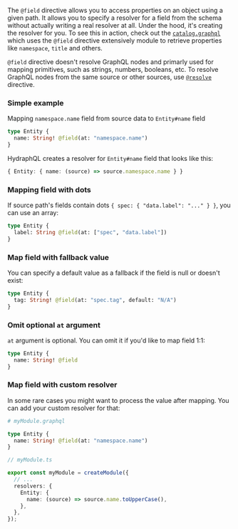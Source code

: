 The `@field` directive allows you to access properties on an object
using a given path. It allows you to specify a resolver for a field
from the schema without actually writing a real resolver at all. Under
the hood, it's creating the resolver for you. To see this in action,
check out the
[`catalog.graphql`](https://github.com/thefrontside/playhouse/blob/main/plugins/graphql-backend-module-catalog/src/catalog/catalog.graphql)
which uses the `@field` directive extensively module to retrieve
properties like `namespace`, `title` and others.

`@field` directive doesn't resolve GraphQL nodes and primarly used for mapping
primitives, such as strings, numbers, booleans, etc. To resolve GraphQL nodes
from the same source or other sources, use [`@resolve`](./resolve) directive.

### Simple example

Mapping `namespace.name` field from source data to `Entity#name` field

```graphql
type Entity {
  name: String! @field(at: "namespace.name")
}
```

HydraphQL creates a resolver for `Entity#name` field that looks like this:

```typescript
{ Entity: { name: (source) => source.namespace.name } }
```

### Mapping field with dots

If source path's fields contain dots `{ spec: { "data.label": "..." } }`, you
can use an array:

```graphql
type Entity {
  label: String @field(at: ["spec", "data.label"])
}
```

### Map field with fallback value

You can specify a default value as a fallback if the field is null or doesn't exist:

```graphql
type Entity {
  tag: String! @field(at: "spec.tag", default: "N/A")
}
```

### Omit optional `at` argument

`at` argument is optional. You can omit it if you'd like to map field 1:1:

```graphql
type Entity {
  name: String! @field
}
```

### Map field with custom resolver

In some rare cases you might want to process the value after mapping. You can
add your custom resolver for that:

```graphql
# myModule.graphql

type Entity {
  name: String! @field(at: "namespace.name")
}
```

```typescript
// myModule.ts

export const myModule = createModule({
  // ...
  resolvers: {
    Entity: {
      name: (source) => source.name.toUpperCase(),
    },
  },
});
```
